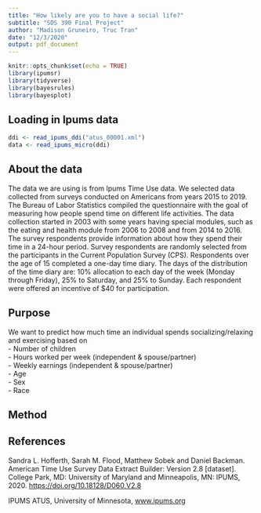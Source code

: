 ```yaml
---
title: "How likely are you to have a social life?"
subtitle: "SDS 390 Final Project"
author: "Madison Gruneiro, Truc Tran"
date: "12/3/2020"
output: pdf_document
---
```


```r
knitr::opts_chunk$set(echo = TRUE)
library(ipumsr)
library(tidyverse)
library(bayesrules)
library(bayesplot)
```

## Loading in Ipums data

```r
ddi <- read_ipums_ddi("atus_00001.xml")
data <- read_ipums_micro(ddi)
```

## About the data

The data we are using is from Ipums Time Use data. We selected data collected from surveys conducted on Americans from years 2015 to 2019. The Bureau of Labor Statistics compiled the questionnaire with the goal of measuring how people spend time on different life activities. The data collection started in 2003 with some years having special modules, such as the eating and health module from 2006 to 2008 and from 2014 to 2016. The survey respondents provide information about how they spend their time in a 24-hour period. Survey respondents are randomly selected from the participants in the Current Population Survey (CPS). Respondents over the age of 15 completed a one-day time diary. The days of the distribution of the time diary are: 10% allocation to each day of the week (Monday through Friday), 25% to Saturday, and 25% to Sunday. Each respondent were offered an incentive of $40 for participation.

## Purpose

We want to predict how much time an individual spends socializing/relaxing and exercising based on   
- Number of children  
- Hours worked per week (independent & spouse/partner)   
- Weekly earnings (independent & spouse/partner)  
- Age  
- Sex  
- Race  

## Method

## References

Sandra L. Hofferth, Sarah M. Flood, Matthew Sobek and Daniel Backman. American Time Use Survey Data Extract Builder: Version 2.8 [dataset]. College Park, MD: University of Maryland and Minneapolis, MN: IPUMS, 2020.
[https://doi.org/10.18128/D060.V2.8](https://doi.org/10.18128/D060.V2.8) 

IPUMS ATUS, University of Minnesota, [www.ipums.org](www.ipums.org)
